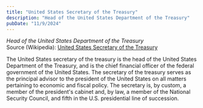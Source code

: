 ```yaml
---
title: "United States Secretary of the Treasury"
description: "Head of the United States Department of the Treasury"
pubDate: "11/9/2024"
---
```


*Head of the United States Department of the Treasury*  
Source (Wikipedia): [United States Secretary of the Treasury][1]

The United States secretary of the treasury is the head of the United States Department of the Treasury, and is the chief financial officer of the federal government of the United States. The secretary of the treasury serves as the principal advisor to the president of the United States on all matters pertaining to economic and fiscal policy. The secretary is, by custom, a member of the president's cabinet and, by law, a member of the National Security Council, and fifth in the U.S. presidential line of succession.

[1]: https://en.wikipedia.org/wiki/United_States_Secretary_of_the_Treasury

